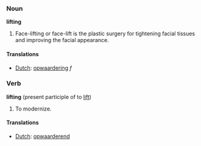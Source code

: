 ===Noun===

'''lifting'''

#Face-lifting or face-lift is the plastic surgery for tightening facial tissues and improving the facial appearance. 

====Translations====
*[[Dutch]]: [[opwaardering]] ''f''

===Verb===

'''lifting''' (present participle of to [[lift]])

# To modernize.

====Translations====
*[[Dutch]]: [[opwaarderend]]
